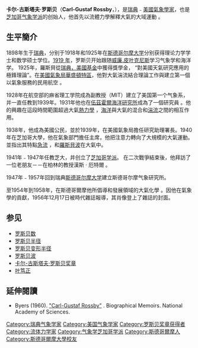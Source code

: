 {{Unreferenced|time=2012-06-23T21:36:44+00:00 }}
{{Infobox Scientist
|name              = 卡尔-古斯塔夫·罗斯贝
|box_width         =
|image             =
|birth_date        = 1898年12月28日
|birth_place       = [[File:Flag_of_Sweden.svg|20px]][[瑞典|瑞典]][[斯德哥尔摩|斯德哥尔摩]]
|death_date        = 1957年8月19日
|death_place       = [[File:Flag_of_Sweden.svg|20px]][[瑞典|瑞典]][[斯德哥尔摩|斯德哥尔摩]] 
|nationality       = [[File:Flag_of_Sweden.svg|20px]][[瑞典|瑞典]]
|ethnicity         = 
|field             = [[气象学|气象学]]
|work_institutions = 
|alma_mater        = 
|doctoral_advisor  = [[威廉.皮叶克尼斯|威廉.皮叶克尼斯]]
|doctoral_students = [[叶笃正|叶笃正]]，[[谢义炳|谢义炳]]，[[郭晓岚|郭晓岚]]<br>[[朱尔·格雷戈里·查尼|朱尔·格雷戈里·查尼]]<br>[[Byers|Byers]]，[[Starr|Starr]]<br>[[Platzman|Platzman]]，[[Fultz|Fultz]]，[[Wexler|Wexler]]<br>[[Starr|Starr]]，[[Holmboe|Holmboe]]，[[Neiburger|Neiburger]]
|known_for         = [[罗斯贝数|罗斯贝数]]、[[罗斯贝半径|罗斯贝半径]]<br>[[罗斯贝变形半径|罗斯贝变形半径]]、[[罗斯贝波|罗斯贝波]]
|influences        = 
|influenced        = 
|prizes            = 
|religion          =
}}
'''卡尔-古斯塔夫·罗斯贝'''（'''Carl-Gustaf Rossby'''，{{bd|1898年|12月28日|1957年|8月19日|catIdx=Rossby, Carl-Gustaf}}），是[[瑞典|瑞典]]﹣[[美國|美國]][[氣象學家|氣象學家]]，也是[[芝加哥气象学派|芝加哥气象学派]]的创始人，他首先以流體力學解釋大氣的大域運動 。

==生平簡介==
1898年生于[[瑞典|瑞典]]，分别于1918年和1925年在[[斯德哥尔摩大学|斯德哥尔摩大学]]分别获得理论力学学士和数学硕士学位。[[1919_年|1919 年]]，罗斯贝开始跟随[[威廉.皮叶克尼斯|威廉.皮叶克尼斯]]学习气象学和海洋学。
1925年，羅斯貝從[[瑞典，美國基金|瑞典，美國基金]]中獲得獎學金， “對美國天氣研究應用的極鋒理論”。在[[美國氣象局|美國氣象局]][[華盛頓特區|華盛頓特區]]，他對大氣湍流結合理論工作與建立第一個以氣象服務的民用航空 。 

1928年在航空部的麻省理工学院成為副教授（MIT）建立了美国第一个气象系，并一直任教到1939年。1931年他也在[[伍茲霍爾海洋研究所|伍茲霍爾海洋研究所]]成為了一個研究員 。他的興趣在這段時間範圍超過大氣[[熱力學|熱力學]] ，[[海洋|海洋]]與大氣的混合和[[湍流|湍流]]之間的相互作用。

1938年，他成為美國公民，並於1939年，在美國氣象局擔任研究助理署長。1940年在芝加哥大學，他在氣象部門擔任主席，他把注意力轉向了大規模的大氣運動。 並指出其特點[[急流|急流]] ，和[[羅斯貝波|羅斯貝波]]在大氣中。 

1941年﹣1947年任教芝大，并创立了[[芝加哥气象學派|芝加哥学派]]。 在二次戰爭結束後，他拜訪了一位老朋友－－在柏林的教授漢斯 · 厄特爾 。

1947年﹣1957年回到瑞典[[斯德哥尔摩大学|斯德哥尔摩大学]]建立斯德哥尔摩气象研究所。

至1954年到1958年，在斯德哥爾摩他所倡導和發展領域的大氣化學 。因他在氣象學的貢獻，1956年12月17日被時代雜誌報導，其肖像登上了雜誌的封面。

==参见==
*[[罗斯贝数|罗斯贝数]]
*[[罗斯贝半径|罗斯贝半径]]
*[[罗斯贝变形半径|罗斯贝变形半径]]
*[[罗斯贝波|罗斯贝波]]
*[[卡尔-古斯塔夫·罗斯贝奖章|卡尔-古斯塔夫·罗斯贝奖章]]
*[[叶笃正|叶笃正]]

==延伸閱讀==
*Byers (1960). [http://www.nasonline.org/publications/biographical-memoirs/memoir-pdfs/rossby-carl-gustaf.pdf "Carl-Gustaf Rossby"] {{Wayback|url=http://www.nasonline.org/publications/biographical-memoirs/memoir-pdfs/rossby-carl-gustaf.pdf |date=20190214154315 }}. Biographical Memoirs. National Academy of Sciences.

{{Authority control}}
{{DEFAULTSORT:L}}

[[Category:瑞典气象学家|Category:瑞典气象学家]]
[[Category:美国气象学家|Category:美国气象学家]]
[[Category:罗斯贝奖章获得者|Category:罗斯贝奖章获得者]]
[[Category:流体力学家|Category:流体力学家]]
[[Category:气象学芝加哥学派|Category:气象学芝加哥学派]]
[[Category:斯德哥爾摩人|Category:斯德哥爾摩人]]
[[Category:斯德哥爾摩大學校友|Category:斯德哥爾摩大學校友]]